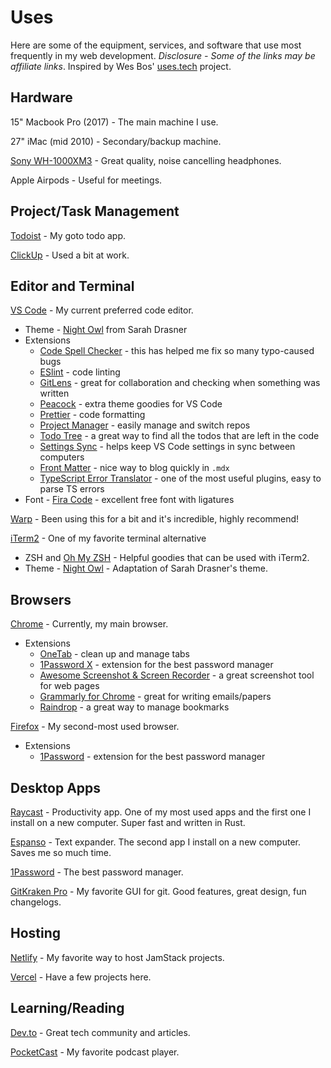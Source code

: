 # Uses

Here are some of the equipment, services, and software that use most frequently in my web development. _Disclosure - Some of the links may be affiliate links_. Inspired by Wes Bos' [uses.tech](https://uses.tech/) project.

## Hardware

15" Macbook Pro (2017) - The main machine I use.

27" iMac (mid 2010) - Secondary/backup machine.

[Sony WH-1000XM3](https://www.sony.com/electronics/headband-headphones/wh-1000xm3) - Great quality, noise cancelling headphones.

Apple Airpods - Useful for meetings.

## Project/Task Management

[Todoist](https://todoist.com/r/joelmturner_rooqqg) - My goto todo app.

[ClickUp](https://clickup.com/) - Used a bit at work.

## Editor and Terminal

[VS Code](https://code.visualstudio.com/) - My current preferred code editor.

- Theme - [Night Owl](https://marketplace.visualstudio.com/items?itemName=sdras.night-owl) from Sarah Drasner
- Extensions
  - [Code Spell Checker](https://marketplace.visualstudio.com/items?itemName=streetsidesoftware.code-spell-checker) - this has helped me fix so many typo-caused bugs
  - [ESlint](https://marketplace.visualstudio.com/items?itemName=dbaeumer.vscode-eslint) - code linting
  - [GitLens](https://marketplace.visualstudio.com/items?itemName=eamodio.gitlens) - great for collaboration and checking when something was written
  - [Peacock](https://marketplace.visualstudio.com/items?itemName=johnpapa.vscode-peacock) - extra theme goodies for VS Code
  - [Prettier](https://marketplace.visualstudio.com/items?itemName=esbenp.prettier-vscode) - code formatting
  - [Project Manager](https://marketplace.visualstudio.com/items?itemName=alefragnani.project-manager) - easily manage and switch repos
  - [Todo Tree](https://marketplace.visualstudio.com/items?itemName=Gruntfuggly.todo-tree) - a great way to find all the todos that are left in the code
  - [Settings Sync](https://marketplace.visualstudio.com/items?itemName=Shan.code-settings-sync) - helps keep VS Code settings in sync between computers
  - [Front Matter](https://marketplace.visualstudio.com/items?itemName=eliostruyf.vscode-front-matter) - nice way to blog quickly in `.mdx`
  - [TypeScript Error Translator](https://marketplace.visualstudio.com/items?itemName=mattpocock.ts-error-translator) - one of the most useful plugins, easy to parse TS errors
- Font - [Fira Code](https://github.com/tonsky/FiraCode) - excellent free font with ligatures

[Warp](https://app.warp.dev/referral/2ELEXN) - Been using this for a bit and it's incredible, highly recommend!

[iTerm2](https://www.iterm2.com/) - One of my favorite terminal alternative

- ZSH and [Oh My ZSH](https://ohmyz.sh/) - Helpful goodies that can be used with iTerm2.
- Theme - [Night Owl](https://github.com/nickcernis/iterm2-night-owl) - Adaptation of Sarah Drasner's theme.

## Browsers

[Chrome](https://www.google.com/chrome/) - Currently, my main browser.

- Extensions
  - [OneTab](https://chrome.google.com/webstore/detail/onetab/chphlpgkkbolifaimnlloiipkdnihall?hl=en) - clean up and manage tabs
  - [1Password X](https://chrome.google.com/webstore/detail/1password-x-%E2%80%93-password-ma/aeblfdkhhhdcdjpifhhbdiojplfjncoa?hl=en) - extension for the best password manager
  - [Awesome Screenshot & Screen Recorder](https://chrome.google.com/webstore/detail/awesome-screenshot-screen/nlipoenfbbikpbjkfpfillcgkoblgpmj) - a great screenshot tool for web pages
  - [Grammarly for Chrome](https://chrome.google.com/webstore/detail/grammarly-for-chrome/kbfnbcaeplbcioakkpcpgfkobkghlhen) - great for writing emails/papers
  - [Raindrop](https://raindrop.io/) - a great way to manage bookmarks

[Firefox](https://www.mozilla.org/en-US/firefox/) - My second-most used browser.

- Extensions
  - [1Password](https://1password.com/browsers/firefox/) - extension for the best password manager

## Desktop Apps

[Raycast](https://www.raycast.com/) - Productivity app. One of my most used apps and the first one I install on a new computer. Super fast and written in Rust.

[Espanso](https://espanso.org/) - Text expander. The second app I install on a new computer. Saves me so much time.

[1Password](https://1password.com/) - The best password manager.

[GitKraken Pro](https://www.gitkraken.com/invite/78cNgZYg) - My favorite GUI for git. Good features, great design, fun changelogs.

## Hosting

[Netlify](https://www.netlify.com/) - My favorite way to host JamStack projects.

[Vercel](https://vercel.com/) - Have a few projects here.

## Learning/Reading

[Dev.to](https://dev.to/) - Great tech community and articles.

[PocketCast](https://www.pocketcasts.com/) - My favorite podcast player.
